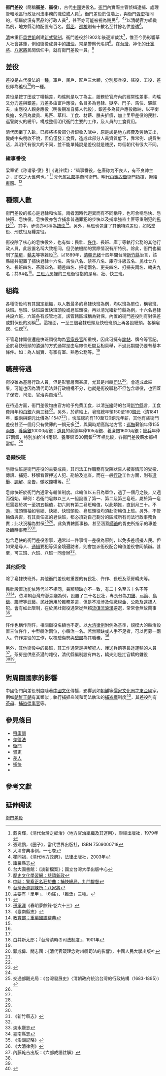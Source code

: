 {{globalize|area=[[明清|明清]]}}
'''衙門差役'''（簡稱'''衙差'''、'''衙役'''），古代[[中國|中國]]吏役名。[[衙門|衙門]]內實際主管侦缉逮捕、處理管轄地區行政及司法事務的職位或人員<ref name="DF">戴炎輝，《清代台灣之鄉治》〈地方官治組織及其運用〉，聯經出版社，1979年</ref>。衙門差役於位階上，與衙門[[胥吏|胥吏]]相同的，都屬於沒有[[官品|官品]]的行政人員<ref name="CI">張建鵬，《圈子》，當代世界出版社，ISBN 7509000718</ref>，甚至亦可能被視為[[賤民|賤民]]<ref>大清會典事例，一七卷</ref>。<ref name="gov">瞿同祖，《清代地方政府》，法律出版社，2003年</ref><ref>諸羅縣志</ref>以清朝官方組織為例，地方縣治約配置有百名，[[縣丞|縣丞]]、[[巡檢|巡檢]]則有十數名至廿餘名供差遣<ref name="DS">台大圖書館：《淡新檔案》；國立台灣大學出版中心</ref>。

[[清|清]]末重臣[[袁世凱|袁世凱]]創建[[中國警察制度|新式警制]]，衙門差役於1902年後逐漸裁汰<ref>[http://culture.edu.tw/history/smenu_photomenu.php?smenuid=995 歷史文化學習網：慈禧新政]{{Dead link|date=2018年6月 |bot=InternetArchiveBot |fix-attempted=no }}</ref>，惟至今仍影響華人社會甚鉅，例如衙役成員中的[[捕快|捕快]]，常是警察代名詞<ref>[http://www.zhaojun.net/doc/1002/9/4/8/100294876.html?coluid=7&kindid=0&docid=100294876 中時：警察正名狂想曲：捕快總局、九門提督]{{Dead link|date=2018年6月 |bot=InternetArchiveBot |fix-attempted=no }}</ref>。在[[台灣|台灣]]，神化的[[什家將|什家將]]、[[八家將|八家將]]民間信仰中，就有衙門差役一員。<ref>[http://www.tuv.moj.gov.tw/ct.asp?xItem=34691&ctNode=7385 台灣泰源訓練所：八家將]</ref>

==差役==
差役是古代役法的一種，軍戶、民戶、匠戶三大類，分別服兵役、徭役、工役，差役即為徭役<ref>主要有「里甲」、「均徭」、「雜泛」三種。</ref>的一種。

差役是按丁田或丁糧輪差，均徭則是以丁為主，服務於官府內的經常性差事，均瑤又分力差與銀差，力差多由富戶應役，名目多為皂隸、獄卒、門子、馬伕、驛館夫，由應役人親身應役（明後期准自募人代役），銀差多為貧戶應役繳納，以平衡負擔，名目為歲貢、馬匹、草料、工食、材薪、膳夫折價，加上里甲差役的民壯、巡警防火的總甲，構成整個明代衙門主要的工作，及人員的工食費用。

清代因攤丁入畝，已經將徭役部分折銀收入賦中，原是該是地方經費及勞動支出，變成中央稅收不說，但仍僅發工食費，造成此部分人員資質低下，靠常例、規費生活，與明代有很大的不同，並不能單純說是差役就是賤民，每個朝代有很大不同。

===緝事番役===
梁章钜《称谓录·隶》引《说铃续》：“缉事番役，在唐称为不良人，有不良帅主之，即汉之大谁何也。” <ref>{{cite web|title=不良人|url=https://pedia.cloud.edu.tw/Entry/Detail/?title=%E4%B8%8D%E8%89%AF%E4%BA%BA|publisher=中華民國教育部重編國語辭典修訂本}}</ref> 元代属[[礼部|礼部]]拱衛司衙門。明代由[[錦衣衛|錦衣衛]]衙門指揮，撥給[[東廠|東廠]]。<ref>[[孫承澤|孫承澤]]《春眀夢餘録·卷六十三》</ref>

==種類人數==
衙門差役的核心是皂隸和快班，兩者因時代迥異而有不同稱呼，也可合稱皂快、皂快班、皂快役。皂快役亦包含捕拿普通罪犯的步快以及捕拿強盜土匪等重刑犯的[[馬快|馬快]]<ref name="S">《臺南縣志》</ref>。其中，步快亦可稱為[[捕快|捕快]]<ref>[http://www.nlcsearch.moe.gov.tw/EDMS/admin/dict1/dict/9/m_8607.html 教育部；重編國語辭典]{{Dead link|date=2018年6月 |bot=InternetArchiveBot |fix-attempted=no }}</ref>。另外，皂班也包含了其他特殊差役，如站堂役、刑仗役及糧差役。

衙役除了核心的皂快役外，也有如：民壯、[[仵作|仵作]]、長班、庫丁等執行公務的其他行政人員，此設置名稱大致相同，但仍依機關的實際情況有所特例。除此，衙門也編制了[[茶房|茶房]]，[[轎夫|轎夫]]等等雜役<ref name="DF" />。以1889年，[[清朝|清朝]][[光緒|光緒]]十四年間台灣[[新竹縣|新竹縣]]治言，該縣總共配置了捕快皂隸十六名、馬快八名、禁卒八名、庫守斗級五名、民壯廿八名、長班四名、茶房四名、聽差四名、把衛兩名、更夫四名、打掃夫兩名、轎夫九名；共94名<ref name="DS" />。[[三班六房|三班六房]]裡的三班衙役指的是皂、壯、快三班。

==組織==
各種衙役均有其固定組織，以人數最多的皂隸快班為例，均以班為單位，稱皂班、快班。皂班、快班設置快班頭役或皂班頭役。再以清光緒新竹縣為例，十六名皂隸共設六班，六班各有該管地區，該管轄區域稱為對保，內置的衙門差役則有對保差或對保役的別稱<ref name="DS" />。這裡面，一至三個皂隸班頭及快班班頭上再各設總頭，各稱皂總、快總<ref name="T">白井新太郎；『台灣清時の司法制度』，1901年</ref>。

不管皂隸頭役還是快班頭役均為[[官家|官家]][[長官|長官]]所重視，因此可擁有[[諭帖|諭帖]]、牌令等官記。至於皂快班頭的遴選的方式通常是由皂隸快班間互相稟舉，不過此期間仍要有基本條件。如：為人誠實、有家有室、熟悉公務等。<ref name="DS" />

==職務待遇==
衙役雖為基層行政人員，但是影響層面甚廣，尤其是州縣[[司法|司法]]<ref>郭成偉、關志國：《清代官箴理念對州縣司法的影響》，中國人民大學出版社</ref>。會造成此結果，可能也因為清代司法與行政機構不分，也就是衙役職務不但包含雜役，也涵蓋了保安、司法、官治與自治<ref name="DF" />。

在待遇方面，衙門差役均由官方給予免費工食，以清[[光緒|光緒]]時的台灣[[新竹縣|新竹縣]]言，工食費用年約[[银两|白銀]]六兩三錢<ref name="DS" />。另外，於薪給上，皂班總年領150至160[[銅錢|銅元]]（清1841年，銀兩與銅元比價為1:1547<ref>{{Cite web |url=http://163.20.87.2/newweb/exam/upload/552/9421h1.pdf |title=新店高中94學年度期中考 |access-date=2009-07-02 |archive-date=2016-03-04 |archive-url=https://web.archive.org/web/20160304105610/http://163.20.87.2/newweb/exam/upload/552/9421h1.pdf |dead-url=no }}</ref>），快班總約有110至120銅元年薪，其他有些衙門差役甚至一個月只有微薄的一銅元多<ref name="gov" />，與同時期高階地方官：[[巡撫|巡撫]]薪餉年俸155[[兩銀|兩銀]]、[[養廉銀|養廉銀]]10000兩銀；[[道員|道員]]的薪餉年俸105兩銀、養廉銀1600兩銀；[[總兵|總兵]]年俸67兩銀，特別加給144兩銀、養廉銀1500兩銀<ref>交通部觀光局：《台灣發展史》〈清朝政府統治台灣的行政結構（1683-1895）〉</ref>互相比較，各衙門差役薪水都相當低。<ref name="DF" />

===皂隸快班===
{{see|捕快}}
皂隸快班是衙門差役的主要成員，其司法工作職務有受陳狀告人被害情形的受投、傳訊、捕犯、移解看管押送人犯、勘驗及巡查。而在一般[[行政|行政]]工作方面，則有[[選舉|選舉]]、[[調解|調解]]、稟告，徵收錢糧等。<ref name="DS" />

皂隸快班於衙門內通常有輪值制度。此輪值以五日為單位，過了一個月之後，又週而復始。舉例：若衙門皂隸以三人一組設置了第一、第二及第三皂班，屬於第一皂班需要於初一至初五輪值，初六則有第二皂班輪值，以此類推，直到月三十。不過，班頭領袖如皂總、快總、快班頭役、皂班頭役均須赴衙輪值上班。另外，不管輪值與否，有其責任區的皂快班，都必須對自己劃分的區域所有司法行政事務負責；此狀況稱為對保<ref name="gov" /><ref name="DS" />。此負責轄區事務，甚至涵蓋[[師爺|師爺]]的胥吏所指示的專差及臨時事務<ref name="CI" /><ref>《新竹縣志》</ref>。

包含皂快的衙門差役辦事，通常以一件事情一差役為原則，以免多差叨擾人民。但如果是尋人、[[通緝|通緝]]要犯等須全境遍訪者，則會加派衙役配合輪值差役會同偵辦。甚至，可三班、六班、八班一同會辦<ref name="DS" />。

===其他衙役===
除了皂隸快班外，其他衙門差役較重要的有民壯、仵作、長班及茶房轎夫等。

民壯設置功能依時代並不相同，員額額缺亦不一致，有二十名至五十名不等<ref>淡水廳志</ref><ref>臺南縣志</ref>。依清朝台灣府澎湖廳為例，設置了二十名民壯，專長分為[[刀|刀]][[鎗|鎗]]、[[弓箭|弓箭]]、[[鳥鎗|鳥鎗]]、[[籐牌|籐牌]]等武藝。民壯適用於雜務差遣，但是不准涉及催繳[[稅金|稅金]]、公款及[[逮捕|逮捕]]人犯。會有如此限制，在於民壯衙役通常從無賴[[流氓|流氓]][[流浪漢|流浪漢]]遴選，常常會無故鬧事<ref>《澎湖記略》</ref>。

忤作也稱作刑忤，相關衙役名額也不定。以[[大清律例|大清律例]]附例為基準，規模大的縣治設置三位仵作，中型縣治兩位，小縣治一名。若無額缺或人手不足者，可以再募一兩人。忤作差役的工作，以檢驗傷勢與[[驗屍|驗屍]]為其職務。<ref>《大清律例》</ref>

另外，其他衙役中的長班，其工作通常是押解犯人、護送兵餉等長途運輸的人員<ref>內藤乾吉出版：《六部成語註解》</ref>。茶房是供應茶湯的雜役，清代縣編制設有四名，轎夫則是扛官轎的雜役<ref name="DF" /><ref name="gov" />。

==對周圍國家的影響==
中國衙門與差役制度隨著[[中國文化|中國文化]]傳播，影響到如[[朝鮮|朝鮮]]等[[儒家文化圈|儒家文化圈]]之[[東亞|東亞]]國家。例如[[朝鮮王朝|朝鮮王朝]]有其類似；執行捕抓盜賊和司法執法的[[捕盗廳|捕盗廳]]制度<ref>{{Cite web |url=http://mook.com.tw/globalinfo/area.php?gid=3236 |title=MOOK：《鍾路／仁寺洞》 |access-date=2009-07-06 |archive-date=2010-12-19 |archive-url=https://web.archive.org/web/20101219102152/http://mook.com.tw/globalinfo/area.php?gid=3236 |dead-url=no }}</ref>，其差役則有[[茶母|茶母]]、[[捕盜從事官|捕盜從事官]]等。

==參見條目==
*[[租庸調|租庸調]]
*[[差役法|差役法]]
*[[衙門|衙門]]
*[[胥吏|胥吏]]
*[[差人|差人]]
*[[捕快|捕快]]
*{{tsl|ja|番役}}

==參考文獻==
{{reflist|2}}
== 延伸阅读 ==
{{Wikisource further reading}}
[[Category:衙門差役|]]